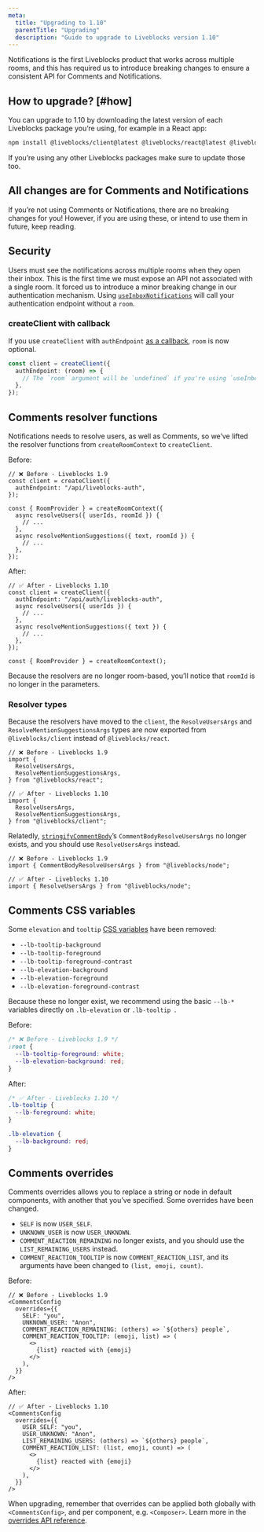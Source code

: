 ```yaml
---
meta:
  title: "Upgrading to 1.10"
  parentTitle: "Upgrading"
  description: "Guide to upgrade to Liveblocks version 1.10"
---
```


Notifications is the first Liveblocks product that works across multiple rooms,
and this has required us to introduce breaking changes to ensure a consistent
API for Comments and Notifications.

## How to upgrade? [#how]

You can upgrade to 1.10 by downloading the latest version of each Liveblocks
package you’re using, for example in a React app:

```bash
npm install @liveblocks/client@latest @liveblocks/react@latest @liveblocks/react-comments@latest @liveblocks/node@latest
```

<Banner title="Update every Liveblocks package">

If you’re using any other Liveblocks packages make sure to update those too.

</Banner>

## All changes are for Comments and Notifications

If you’re not using Comments or Notifications, there are no breaking changes for
you! However, if you are using these, or intend to use them in future, keep
reading.

## Security

Users must see the notifications across multiple rooms when they open their
inbox. This is the first time we must expose an API not associated with a single
room. It forced us to introduce a minor breaking change in our authentication
mechanism. Using
[`useInboxNotifications`](/docs/api-reference/liveblocks-react#useInboxNotifications)
will call your authentication endpoint without a `room`.

### createClient with callback

If you use `createClient` with `authEndpoint`
[as a callback](/docs/api-reference/liveblocks-client#createClientCallback),
`room` is now optional.

```typescript
const client = createClient({
  authEndpoint: (room) => {
    // The `room` argument will be `undefined` if you're using `useInboxNotifications`
  },
});
```

## Comments resolver functions

Notifications needs to resolve users, as well as Comments, so we’ve lifted the
resolver functions from `createRoomContext` to `createClient`.

Before:

```tsx file="liveblocks.config.ts" highlight="7-12"
// ❌ Before - Liveblocks 1.9
const client = createClient({
  authEndpoint: "/api/liveblocks-auth",
});

const { RoomProvider } = createRoomContext({
  async resolveUsers({ userIds, roomId }) {
    // ...
  },
  async resolveMentionSuggestions({ text, roomId }) {
    // ...
  },
});
```

After:

```tsx file="liveblocks.config.ts" highlight="4-9"
// ✅ After - Liveblocks 1.10
const client = createClient({
  authEndpoint: "/api/auth/liveblocks-auth",
  async resolveUsers({ userIds }) {
    // ...
  },
  async resolveMentionSuggestions({ text }) {
    // ...
  },
});

const { RoomProvider } = createRoomContext();
```

Because the resolvers are no longer room-based, you’ll notice that `roomId` is
no longer in the parameters.

### Resolver types

Because the resolvers have moved to the `client`, the `ResolveUsersArgs` and
`ResolveMentionSuggestionsArgs` types are now exported from `@liveblocks/client`
instead of `@liveblocks/react`.

```tsx highlight="5,11"
// ❌ Before - Liveblocks 1.9
import {
  ResolveUsersArgs,
  ResolveMentionSuggestionsArgs,
} from "@liveblocks/react";

// ✅ After - Liveblocks 1.10
import {
  ResolveUsersArgs,
  ResolveMentionSuggestionsArgs,
} from "@liveblocks/client";
```

Relatedly,
[`stringifyCommentBody`](/docs/api-reference/liveblocks-node#stringify-comment-body)’s
`CommentBodyResolveUsersArgs` no longer exists, and you should use
`ResolveUsersArgs` instead.

```tsx highlight="5,11"
// ❌ Before - Liveblocks 1.9
import { CommentBodyResolveUsersArgs } from "@liveblocks/node";

// ✅ After - Liveblocks 1.10
import { ResolveUsersArgs } from "@liveblocks/node";
```

## Comments CSS variables

Some `elevation` and `tooltip`
[CSS variables](/docs/api-reference/liveblocks-react-comments#CSS-variables)
have been removed:

- `--lb-tooltip-background`
- `--lb-tooltip-foreground`
- `--lb-tooltip-foreground-contrast`
- `--lb-elevation-background`
- `--lb-elevation-foreground`
- `--lb-elevation-foreground-contrast`

Because these no longer exist, we recommend using the basic `--lb-*` variables
directly on `.lb-elevation` or `.lb-tooltip `.

Before:

```css
/* ❌ Before - Liveblocks 1.9 */
:root {
  --lb-tooltip-foreground: white;
  --lb-elevation-background: red;
}
```

After:

```css
/* ✅ After - Liveblocks 1.10 */
.lb-tooltip {
  --lb-foreground: white;
}

.lb-elevation {
  --lb-background: red;
}
```

## Comments overrides

Comments overrides allows you to replace a string or node in default components,
with another that you’ve specified. Some overrides have been changed.

- `SELF` is now `USER_SELF`.
- `UNKNOWN_USER` is now `USER_UNKNOWN`.
- `COMMENT_REACTION_REMAINING` no longer exists, and you should use the
  `LIST_REMAINING_USERS` instead.
- `COMMENT_REACTION_TOOLTIP` is now `COMMENT_REACTION_LIST`, and its arguments
  have been changed to `(list, emoji, count)`.

Before:

```tsx highlight="4-7"
// ❌ Before - Liveblocks 1.9
<CommentsConfig
  overrides={{
    SELF: "you",
    UNKNOWN_USER: "Anon",
    COMMENT_REACTION_REMAINING: (others) => `${others} people`,
    COMMENT_REACTION_TOOLTIP: (emoji, list) => (
      <>
        {list} reacted with {emoji}
      </>
    ),
  }}
/>
```

After:

```tsx highlight="4-7"
// ✅ After - Liveblocks 1.10
<CommentsConfig
  overrides={{
    USER_SELF: "you",
    USER_UNKNOWN: "Anon",
    LIST_REMAINING_USERS: (others) => `${others} people`,
    COMMENT_REACTION_LIST: (list, emoji, count) => (
      <>
        {list} reacted with {emoji}
      </>
    ),
  }}
/>
```

When upgrading, remember that overrides can be applied both globally with
`<CommentsConfig>`, and per component, e.g. `<Composer>`. Learn more in the
[overrides API reference](/docs/api-reference/liveblocks-react-comments#Overrides).
